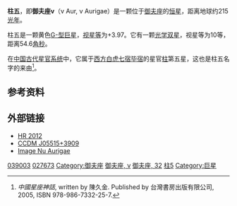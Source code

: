 {{Starbox begin |
   name=柱五（御夫座ν ）<br> ν Aurigae }}
{{Starbox observe |
  epoch=J2000 |
  ra=05<sup>h</sup> 51<sup>m</sup> 29.399<sup>s</sup> |
  dec= +39° 08′ 54.529″ |
  appmag_v=3.978 |
  constell=[[御夫座|御夫座]] | 
  星官=[[柱_(毕宿)|柱]] ([[毕宿|毕宿]])}}
{{Starbox character |
 class=G9.5III |
 r-i = 0.56 |
 v-r =  |
 b-v = 1.13 |
 u-b = 1.09 |
  variable= }}
{{Starbox astrometry |
  radial_v=9.7 |
  prop_mo_ra=8.48 |
  prop_mo_dec=0.39  |
  parallax=15.17 |
  p_error=0.88 |
  absmag_v=5.108 }}
{{Starbox detail|
  mass=1.1 |
  radius=1.1 |
  luminosity=1.2 | 
  temperature=5,000–6,000 |
  metal= |
  rotational_velocity=< 17 |
  age= }}
{{Starbox catalog |
  names=32 Aurigae, [[Harvard_Revised_catalogue|HR]] 2012, [[Henry_Draper_Catalogue|HD]] 39003, [[Bonner_Durchmusterung|BD]]+39°1429, [[Fifth_Fundamental_Catalogue|FK5]] 221, [[Hipparcos_catalogue|HIP]] 27673, [[Smithsonian_Astrophysical_Observatory_catalogue|SAO]] 58502, GC 7334, [[Star_catalogue#ADS|ADS]] 4440, CCDM 05515+3909. }}
{{Starbox reference |
  Simbad=HD+39003
| ARICNS = }}
{{Starbox reference |
  Simbad=ADS+4440 }}
{{Starbox end}}
'''柱五'''，即'''御夫座ν'''（ν Aur, ν Aurigae）是一颗位于[[御夫座|御夫座]]的[[恒星|恒星]]，距离地球约215[[光年|光年]]。

柱五是一颗黄色[[恒星光谱|G-型]][[巨星|巨星]]，[[视星等|视星等]]为+3.97。它有一颗[[双星|光学双星]]，视星等为10等，距离54.6[[角秒|角秒]]。

在[[星官|中国古代星官系统]]中，它属于[[二十八宿|西方白虎七宿]][[毕宿|毕宿]]的星官[[柱_(毕宿)|柱]]第五星，这也是柱五名字的来由<ref>''中國星座神話'', written by 陳久金. Published by 台灣書房出版有限公司, 2005, ISBN 978-986-7332-25-7.</ref>。

==参考资料==
{{reflist}}

==外部链接==
* [http://webviz.u-strasbg.fr/viz-bin/VizieR-S?HR%202012 HR 2012] {{Wayback|url=http://webviz.u-strasbg.fr/viz-bin/VizieR-S?HR%202012 |date=20201003042340 }}
* [http://webviz.u-strasbg.fr/viz-bin/VizieR-S?CCDM%20J05515%2b3909A CCDM J05515+3909] {{Wayback|url=http://webviz.u-strasbg.fr/viz-bin/VizieR-S?CCDM%20J05515%2b3909A |date=20160304001849 }}
* [http://aladin.u-strasbg.fr/AladinPreview?-c=*++32+Aur&ident=*++32+Aur&submit=Aladin+previewer Image Nu Aurigae]

{{Stars of Auriga}}
{{星官|柱|9|0|毕宿}}
[[Category:HD和HDE天體|039003]]
[[Category:HIP天體|027673]]
[[Category:御夫座|Category:御夫座]]
[[Category:拜耳天體|御夫座, ν]]
[[Category:佛氏天體|御夫座, 32]]
[[Category:柱_(毕宿)|柱5]]
[[Category:巨星|Category:巨星]]